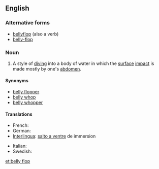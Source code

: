 ==English==

===Alternative forms===
* [[bellyflop]] (also a verb)
* [[belly-flop]]

===Noun===
{{en-noun|sg=[[belly]] [[flop]]}}

# {{diving}} A style of [[dive|diving]] into a body of water in which the [[surface]] [[impact]] is made mostly by one's [[abdomen]].

====Synonyms====
* [[belly flopper]]
* [[belly whop]]
* [[belly whopper]]

====Translations====
{{trans-top|Style of diving into a body of water}}
* French: {{t+|fr|plat|m}}
* German: {{t|de|Bauchklatscher|m}}
* [[Interlingua]]: [[salto a ventre]] de immersion
{{trans-mid}}
* Italian: {{t-|it|spanciata|f}}
* Swedish: {{t-|sv|magplask|n}}
{{trans-bottom}}

[[et:belly flop]]
